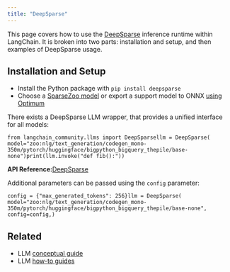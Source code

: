 ```yaml
---
title: "DeepSparse"
---
```


This page covers how to use the [DeepSparse](https://github.com/neuralmagic/deepsparse) inference runtime within LangChain. It is broken into two parts: installation and setup, and then examples of DeepSparse usage.

## Installation and Setup

* Install the Python package with `pip install deepsparse`
* Choose a [SparseZoo model](https://sparsezoo.neuralmagic.com/?useCase=text_generation) or export a support model to ONNX [using Optimum](https://github.com/neuralmagic/notebooks/blob/main/notebooks/opt-text-generation-deepsparse-quickstart/OPT_Text_Generation_DeepSparse_Quickstart.ipynb)

There exists a DeepSparse LLM wrapper, that provides a unified interface for all models:

```
from langchain_community.llms import DeepSparsellm = DeepSparse(    model="zoo:nlg/text_generation/codegen_mono-350m/pytorch/huggingface/bigpython_bigquery_thepile/base-none")print(llm.invoke("def fib():"))
```

**API Reference:**[DeepSparse](https://python.langchain.com/api_reference/community/llms/langchain_community.llms.deepsparse.DeepSparse.html)

Additional parameters can be passed using the `config` parameter:

```
config = {"max_generated_tokens": 256}llm = DeepSparse(    model="zoo:nlg/text_generation/codegen_mono-350m/pytorch/huggingface/bigpython_bigquery_thepile/base-none",    config=config,)
```

## Related

* LLM [conceptual guide](/src/oss/concepts/text_llms)
* LLM [how-to guides](/src/oss/how_to/#llms)
